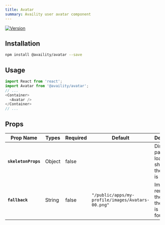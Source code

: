 ```yaml
---
title: Avatar
summary: Availity user avatar component
---
```


[![Version](https://img.shields.io/npm/v/@availity/avatar.svg?style=for-the-badge)](https://www.npmjs.com/package/@availity/avatar)

## Installation

```bash
npm install @availity/avatar --save
```

## Usage

```javascript
import React from 'react';
import Avatar from '@availity/avatar';
// ...
<Container>
  <Avatar />
</Container>
// ...
```

## Props

| Prop Name           | Types   | Required | Default                                           | Description                                                                            |
| -------------       | ------- | -------- | --------                                          | -------------------------------------------------------------------------------------- |
| **`skeletonProps`** | Object  | false    |                                                   | Dimensions passed to loader to show while the avatar is loading.                       |
| **`fallback`**      | String  | false    | `"/public/apps/my-profile/images/Avatars-00.png"` | Image url to render if the url for the avatar is not not found.                        |

